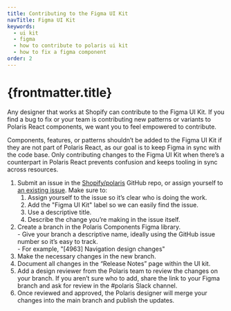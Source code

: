 ```yaml
---
title: Contributing to the Figma UI Kit
navTitle: Figma UI Kit
keywords:
  - ui kit
  - figma
  - how to contribute to polaris ui kit
  - how to fix a figma component
order: 2
---
```


# {frontmatter.title}

Any designer that works at Shopify can contribute to the Figma UI Kit. If you find a bug to fix or your team is contributing new patterns or variants to Polaris React components, we want you to feel empowered to contribute.

Components, features, or patterns shouldn’t be added to the Figma UI Kit if they are not part of Polaris React, as our goal is to keep Figma in sync with the code base. Only contributing changes to the Figma UI Kit when there’s a counterpart in Polaris React prevents confusion and keeps tooling in sync across resources.

1. Submit an issue in the [Shopify/polaris](https://github.com/Shopify/polaris/issues/new) GitHub repo, or assign yourself to [an existing issue](https://github.com/Shopify/polaris/labels/Figma%20UI%20Kit). Make sure to:
   1. Assign yourself to the issue so it’s clear who is doing the work.
   2. Add the "Figma UI Kit" label so we can easily find the issue.
   3. Use a descriptive title.
   4. Describe the change you’re making in the issue itself.
2. Create a branch in the Polaris Components Figma library.
   <br /> - Give your branch a descriptive name, ideally using the GitHub issue number so it’s easy to track.
   <br /> - For example, "[4963] Navigation design changes"
3. Make the necessary changes in the new branch.
4. Document all changes in the “Release Notes” page within the UI kit.
5. Add a design reviewer from the Polaris team to review the changes on your branch. If you aren’t sure who to add, share the link to your Figma branch and ask for review in the #polaris Slack channel.
6. Once reviewed and approved, the Polaris designer will merge your changes into the main branch and publish the updates.
